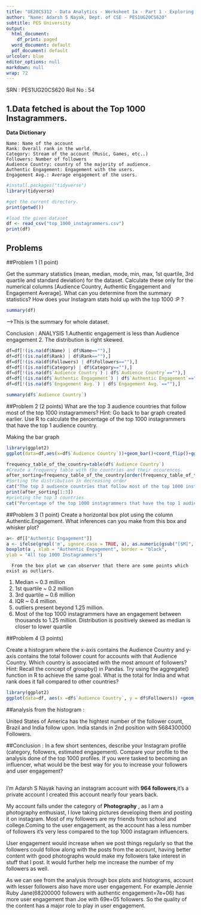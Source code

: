 ```yaml
---
title: "UE20CS312 - Data Analytics - Worksheet 1a - Part 1 - Exploring data with R"
author: "Name: Adarsh S Nayak, Dept. of CSE - PES1UG20CS620"
subtitle: PES University
output:
  html_document:
    df_print: paged
  word_document: default
  pdf_document: default
urlcolor: blue
editor_options: null
markdown: null
wrap: 72
---
```


SRN : PES1UG20CS620
Roll No : 54

## 1.Data fetched is about the Top 1000 Instagrammers.



**Data Dictionary**

    Name: Name of the account
    Rank: Overall rank in the world.
    Category: Stream of the account (Music, Games, etc..)
    Followers: Number of followers
    Audience Country: country of the majority of audience.
    Authentic Engagement: Engagement with the users.
    Engagement Avg.: Average engagement of the users.

\pagebreak

```r
#install.packages("tidyverse")
library(tidyverse)
```

```r
#get the current directory.
print(getwd())
```

```r
#load the given dataset
df <- read_csv("top_1000_instagrammers.csv")
print(df)
```
\pagebreak

## Problems

##Problem 1 (1 point)

Get the summary statistics (mean, median, mode, min, max, 1st quartile, 3rd quartile and standard deviation) for the dataset. Calculate these only for the numerical columns [Audience Country, Authentic Engagement and Engagement Average]. What can you determine from the summary statistics? How does your Instagram stats hold up with the top 1000 :P ?

```r
summary(df)
```
-->This is the summary for whole dataset.



Conclusion :
ANALYSIS 
1.Authentic engagement is less than Audience engagement
2. The distribution is right skewed.

```r
df=df[!(is.na(df$Name) | df$Name==""),]
df=df[!(is.na(df$Rank) | df$Rank==""),]
df=df[!(is.na(df$Followers) | df$Followers==""),]
df=df[!(is.na(df$Category) | df$Category==""),]
df=df[!(is.na(df$`Audience Country`) | df$`Audience Country`==""),]
df=df[!(is.na(df$`Authentic Engagement`) | df$`Authentic Engagement`==""),]
df=df[!(is.na(df$`Engagement Avg.`) | df$`Engagement Avg.`==""),]
```
```r
summary(df$`Audience Country`)
```




##Problem 2 (2 points)
What are the top 3 audience countries that follow most of the top 1000 instagrammers? Hint: Go back to bar graph created earlier. Use R to calculate the percentage of the top 1000 instagrammers that have the top 1 audience country.

Making the bar graph
```r

library(ggplot2)
ggplot(data=df,aes(x=df$`Audience Country`))+geom_bar()+coord_flip()+ggtitle("Countries with their frequency distribution")

```




```r
frequency_table_of_the_country=table(df$`Audience Country`)
#Create a frequency table with the countries and their occurences.
after_sorting=frequency_table_of_the_country[order(frequency_table_of_the_country,decreasing=TRUE)]
#Sorting the distribution in decreasing order
cat("The top 3 audience countries that follow most of the top 1000 instagrammers are ")
print(after_sorting[1:3])
#printing the top 3 countries
cat("Percentage of the top 1000 instagrammers that have the top 1 audience country is ",after_sorting[1]/sum(after_sorting))
```


##Problem 3 (1 point)
Create a horizontal box plot using the column Authentic.Engagement. What inferences can you make from this box and whisker plot?


```r
a<- df[["Authentic Engagement"]]
a <- ifelse(grepl('m', ignore.case = TRUE, a), as.numeric(gsub("[$M]", "", a)) * 10^6,as.numeric(gsub("[$K]", "", a)) * 10^3)
boxplot(a , xlab = "Authentic Engagement", border = "black", 
ylab = "All top 1000 Instagrammers")
```
      From the box plot we can observer that there are some points which exist as outliers. 

1. Median ~ 0.3 million
2. 1st quartile ~ 0.2 million 
3. 3rd quartile ~ 0.6 million 
4. IQR ~ 0.4 million. 
5. outliers present beyond 1.25 million. 
6. Most of the top 1000 instagrammers have an engagement between thousands to 1.25 million. Distribution is positively skewed as median is closer to lower quartile



##Problem 4 (3 points)

Create a histogram where the x-axis contains the Audience Country and y-axis contains the total follower count for accounts with that Audience Country. Which country is associated with the most amount of followers? Hint: Recall the concept of groupby() in Pandas. Try using the aggregate() function in R to achieve the same goal. What is the total for India and what rank does it fall compared to other countries?


```r
library(ggplot2)
ggplot(data=df, aes(x =df$`Audience Country`, y = df$Followers)) +geom_bar(stat="identity",FUN=max)
```
##analysis from the histogram :

United States of America has the hightest number of the follower count, Brazil and India follow upon.
India stands in 2nd position with 5684300000 Followers.


##Conclusion :
In a few short sentences, describe your Instagram profile (category, followers, estimated engagement). Compare your profile to the analysis done of the top 1000 profiles. If you were tasked to becoming an influencer, what would be the best way for you to increase your followers and user engagement?



##
I'm Adarsh S Nayak having an instagram account with **964 followers**,it's a private account I created this account nearly four years back. 

My account falls under the category of **Photography** , as I am a photography enthusiast, I love taking pictures developing them and posting it on instagram. Most of my followers are my friends from school and college.Coming to the user engagement, as the account has a less number of followers it's very less compared to the top 1000 instagram influencers.

User engagement would increase when we post things regularly so that the followers could follow along with the posts from the account, having better content with good photographs would make my followers take interest in stuff that I post. It would further help me increase the number of my followers as well.

As we can see from the analysis through box plots and histograms, account with lesser followers also have more user engagement. For example Jennie Ruby Jane(68200000 followers with authentic engagement=7e+06) has more user engagement than Joe with 69e+05 followers. So the quality of the content has a major role to play in user engagement.


















